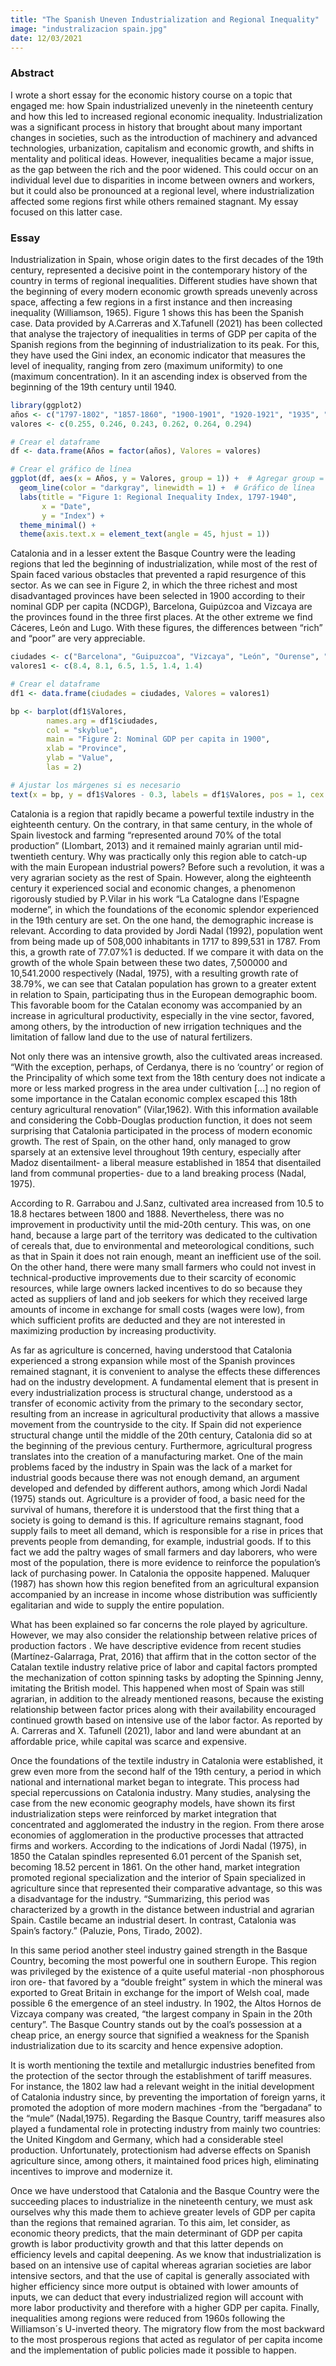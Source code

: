 ```yaml
---
title: "The Spanish Uneven Industrialization and Regional Inequality"
image: "industralizacion spain.jpg"
date: 12/03/2021
---
```


### Abstract

I wrote a short essay for the economic history course on a topic that engaged me: how Spain industrialized unevenly in the nineteenth century and how this led to increased regional economic inequality. Industrialization was a significant process in history that brought about many important changes in societies, such as the introduction of machinery and advanced technologies, urbanization, capitalism and economic growth, and shifts in mentality and political ideas. However, inequalities became a major issue, as the gap between the rich and the poor widened. This could occur on an individual level due to disparities in income between owners and workers, but it could also be pronounced at a regional level, where industrialization affected some regions first while others remained stagnant. My essay focused on this latter case.

### Essay

Industrialization in Spain, whose origin dates to the first decades of the 19th century, represented a decisive point in the contemporary history of the country in terms of regional inequalities. Different studies have shown that the beginning of every modern economic growth spreads unevenly across space, affecting a few regions in a first instance and then increasing inequality (Williamson, 1965). Figure 1 shows this has been the Spanish case. Data provided by A.Carreras and X.Tafunell (2021) has been collected that analyse the trajectory of inequalities in terms of GDP per capita of the Spanish regions from the beginning of industrialization to its peak. For this, they have used the Gini index, an economic indicator that measures the level of inequality, ranging from zero (maximum uniformity) to one (maximum concentration). In it an ascending index is observed from the beginning of the 19th century until 1940.

```r
library(ggplot2)
años <- c("1797-1802", "1857-1860", "1900-1901", "1920-1921", "1935", "1940")
valores <- c(0.255, 0.246, 0.243, 0.262, 0.264, 0.294)

# Crear el dataframe
df <- data.frame(Años = factor(años), Valores = valores)

# Crear el gráfico de línea
ggplot(df, aes(x = Años, y = Valores, group = 1)) +  # Agregar group = 1 para líneas con variables categóricas
  geom_line(color = "darkgray", linewidth = 1) +  # Gráfico de línea
  labs(title = "Figure 1: Regional Inequality Index, 1797-1940",
       x = "Date",
       y = "Index") +
  theme_minimal() +
  theme(axis.text.x = element_text(angle = 45, hjust = 1))
```

Catalonia and in a lesser extent the Basque Country were the leading regions that led the beginning of industrialization, while most of the rest of Spain faced various obstacles that prevented a rapid resurgence of this sector. As we can see in Figure 2, in which the three richest and most disadvantaged provinces have been selected in 1900 according to their nominal GDP per capita (NCDGP), Barcelona, Guipúzcoa and Vizcaya are the provinces found in the three first places. At the other extreme we find Cáceres, León and Lugo. With these figures, the differences between "rich" and "poor" are very appreciable.

```r
ciudades <- c("Barcelona", "Guipuzcoa", "Vizcaya", "León", "Ourense", "Lugo")
valores1 <- c(8.4, 8.1, 6.5, 1.5, 1.4, 1.4)

# Crear el dataframe
df1 <- data.frame(ciudades = ciudades, Valores = valores1)

bp <- barplot(df1$Valores, 
        names.arg = df1$ciudades, 
        col = "skyblue", 
        main = "Figure 2: Nominal GDP per capita in 1900", 
        xlab = "Province", 
        ylab = "Value", 
        las = 2)

# Ajustar los márgenes si es necesario
text(x = bp, y = df1$Valores - 0.3, labels = df1$Valores, pos = 1, cex = 0.8, col = "black")
```

Catalonia is a region that rapidly became a powerful textile industry in the eighteenth century. On the contrary, in that same century, in the whole of Spain livestock and farming “represented around 70% of the total production” (Llombart, 2013) and it remained mainly agrarian until mid-twentieth century. Why was practically only this region able to catch-up with the main European industrial powers? Before such a revolution, it was a very agrarian society as the rest of Spain. However, along the eighteenth century it experienced social and economic changes, a phenomenon rigorously studied by P.Vilar in his work "La Catalogne dans l'Espagne moderne", in which the foundations of the economic splendor experienced in the 19th century are set. On the one hand, the demographic increase is relevant. According to data provided by Jordi Nadal (1992), population went from being made up of 508,000 inhabitants in 1717 to 899,531 in 1787. From this, a growth rate of 77.07%1 is deducted. If we compare it with data on the growth of the whole Spain between these two dates, 7,500000 and 10,541.2000 respectively (Nadal, 1975), with a resulting growth rate of 38.79%, we can see that Catalan population has grown to a greater extent in relation to Spain, participating thus in the European demographic boom. This favorable boom for the Catalan economy was accompanied by an increase in agricultural productivity, especially in the vine sector, favored, among others, by the introduction of new irrigation techniques and the limitation of fallow land due to the use of natural fertilizers.

Not only there was an intensive growth, also the cultivated areas increased. “With the exception, perhaps, of Cerdanya, there is no 'country' or region of the Principality of which some text from the 18th century does not indicate a more or less marked progress in the area under cultivation \[...\] no region of some importance in the Catalan economic complex escaped this 18th century agricultural renovation" (Vilar,1962). With this information available and considering the Cobb-Douglas production function, it does not seem surprising that Catalonia participated in the process of modern economic growth. The rest of Spain, on the other hand, only managed to grow sparsely at an extensive level throughout 19th century, especially after Madoz disentailment- a liberal measure established in 1854 that disentailed land from communal properties- due to a land breaking process (Nadal, 1975).

According to R. Garrabou and J.Sanz, cultivated area increased from 10.5 to 18.8 hectares between 1800 and 1888. Nevertheless, there was no improvement in productivity until the mid-20th century. This was, on one hand, because a large part of the territory was dedicated to the cultivation of cereals that, due to environmental and meteorological conditions, such as that in Spain it does not rain enough, meant an inefficient use of the soil. On the other hand, there were many small farmers who could not invest in technical-productive improvements due to their scarcity of economic resources, while large owners lacked incentives to do so because they acted as suppliers of land and job seekers for which they received large amounts of income in exchange for small costs (wages were low), from which sufficient profits are deducted and they are not interested in maximizing production by increasing productivity.

As far as agriculture is concerned, having understood that Catalonia experienced a strong expansion while most of the Spanish provinces remained stagnant, it is convenient to analyse the effects these differences had on the industry development. A fundamental element that is present in every industrialization process is structural change, understood as a transfer of economic activity from the primary to the secondary sector, resulting from an increase in agricultural productivity that allows a massive movement from the countryside to the city. If Spain did not experience structural change until the middle of the 20th century, Catalonia did so at the beginning of the previous century. Furthermore, agricultural progress translates into the creation of a manufacturing market. One of the main problems faced by the industry in Spain was the lack of a market for industrial goods because there was not enough demand, an argument developed and defended by different authors, among which Jordi Nadal (1975) stands out. Agriculture is a provider of food, a basic need for the survival of humans, therefore it is understood that the first thing that a society is going to demand is this. If agriculture remains stagnant, food supply fails to meet all demand, which is responsible for a rise in prices that prevents people from demanding, for example, industrial goods. If to this fact we add the paltry wages of small farmers and day laborers, who were most of the population, there is more evidence to reinforce the population's lack of purchasing power. In Catalonia the opposite happened. Maluquer (1987) has shown how this region benefited from an agricultural expansion accompanied by an increase in income whose distribution was sufficiently egalitarian and wide to supply the entire population.

What has been explained so far concerns the role played by agriculture. However, we may also consider the relationship between relative prices of production factors . We have descriptive evidence from recent studies (Martínez-Galarraga, Prat, 2016) that affirm that in the cotton sector of the Catalan textile industry relative price of labor and capital factors prompted the mechanization of cotton spinning tasks by adopting the Spinning Jenny, imitating the British model. This happened when most of Spain was still agrarian, in addition to the already mentioned reasons, because the existing relationship between factor prices along with their availability encouraged continued growth based on intensive use of the labor factor. As reported by A. Carreras and X. Tafunell (2021), labor and land were abundant at an affordable price, while capital was scarce and expensive.

Once the foundations of the textile industry in Catalonia were established, it grew even more from the second half of the 19th century, a period in which national and international market began to integrate. This process had special repercussions on Catalonia industry. Many studies, analysing the case from the new economic geography models, have shown its first industrialization steps were reinforced by market integration that concentrated and agglomerated the industry in the region. From there arose economies of agglomeration in the productive processes that attracted firms and workers. According to the indications of Jordi Nadal (1975), in 1850 the Catalan spindles represented 6.01 percent of the Spanish set, becoming 18.52 percent in 1861. On the other hand, market integration promoted regional specialization and the interior of Spain specialized in agriculture since that represented their comparative advantage, so this was a disadvantage for the industry. “Summarizing, this period was characterized by a growth in the distance between industrial and agrarian Spain. Castile became an industrial desert. In contrast, Catalonia was Spain’s factory." (Paluzie, Pons, Tirado, 2002).

In this same period another steel industry gained strength in the Basque Country, becoming the most powerful one in southern Europe. This region was privileged by the existence of a quite useful material -non phosphorous iron ore- that favored by a “double freight” system in which the mineral was exported to Great Britain in exchange for the import of Welsh coal, made possible 6 the emergence of an steel industry. In 1902, the Altos Hornos de Vizcaya company was created, “the largest company in Spain in the 20th century”. The Basque Country stands out by the coal's possession at a cheap price, an energy source that signified a weakness for the Spanish industrialization due to its scarcity and hence expensive adoption.

It is worth mentioning the textile and metallurgic industries benefited from the protection of the sector through the establishment of tariff measures. For instance, the 1802 law had a relevant weight in the initial development of Catalonia industry since, by preventing the importation of foreign yarns, it promoted the adoption of more modern machines -from the “bergadana” to the “mule” (Nadal,1975). Regarding the Basque Country, tariff measures also played a fundamental role in protecting industry from mainly two countries: the United Kingdom and Germany, which had a considerable steel production. Unfortunately, protectionism had adverse effects on Spanish agriculture since, among others, it maintained food prices high, eliminating incentives to improve and modernize it.

Once we have understood that Catalonia and the Basque Country were the succeeding places to industrialize in the nineteenth century, we must ask ourselves why this made them to achieve greater levels of GDP per capita than the regions that remained agrarian. To this aim, let consider, as economic theory predicts, that the main determinant of GDP per capita growth is labor productivity growth and that this latter depends on efficiency levels and capital deepening. As we know that industrialization is based on an intensive use of capital whereas agrarian societies are labor intensive sectors, and that the use of capital is generally associated with higher efficiency since more output is obtained with lower amounts of inputs, we can deduct that every industrialized region will account with more labor productivity and therefore with a higher GDP per capita. Finally, inequalities among regions were reduced from 1960s following the Williamson´s U-inverted theory. The migratory flow from the most backward to the most prosperous regions that acted as regulator of per capita income and the implementation of public policies made it possible to happen.
